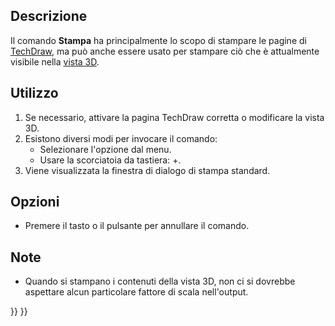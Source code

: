 <languages/>

{{Docnav/it
|[[Std_ProjectInfo/it|Informazioni sul documento]]
|[[Std_PrintPreview/it|Anteprima di stampa]]
|[[Std_File_Menu/it|Menu File]]
|IconL=Std_ProjectInfo.svg
|IconR=Std_PrintPreview.svg
|IconC=Freecad.svg
}}

{{GuiCommand/it
|Name=Std_Print
|Name/it=Stampa
|MenuLocation=File → Stampa...
|Workbenches=Tutti
|Shortcut={{KEY|Ctrl}}+{{KEY|P}}
|SeeAlso=[[Std_PrintPreview/it|Anteprima di stampa]], [[Std_PrintPdf/it|Esporta PDF]], [[Std_Export/it|Esporta]], [[Std_ViewScreenShot/it|Cattura schermata]]
}}

<span id="Description"></span>
==Descrizione==

Il comando '''Stampa''' ha principalmente lo scopo di stampare le pagine di [[TechDraw_Workbench/it|TechDraw]], ma può anche essere usato per stampare ciò che è attualmente visibile nella [[3D_view/it|vista 3D]].

<span id="Usage"></span>
==Utilizzo==

# Se necessario, attivare la pagina TechDraw corretta o modificare la vista 3D.
# Esistono diversi modi per invocare il comando:
#* Selezionare l'opzione {{MenuCommand|File → [[Image:Std_Print.svg|16px]] Stampa...}} dal menu.
#* Usare la scorciatoia da tastiera: {{KEY|Ctrl}}+{{KEY|P}}.
# Viene visualizzata la finestra di dialogo di stampa standard.

<span id="Options"></span>
==Opzioni==

* Premere il tasto {{KEY|Esc}} o il pulsante {{Button|Annulla}} per annullare il comando.

<span id="Notes"></span>
==Note==

* Quando si stampano i contenuti della vista 3D, non ci si dovrebbe aspettare alcun particolare fattore di scala nell'output.


{{Docnav/it
|[[Std_ProjectInfo/it|Informazioni sul documento]]
|[[Std_PrintPreview/it|Anteprima di stampa]]
|[[Std_File_Menu/it|Menu File]]
|IconL=Std_ProjectInfo.svg
|IconR=Std_PrintPreview.svg
|IconC=Freecad.svg
}}

{{Std_Base_navi{{#translation:}}}}
{{Userdocnavi{{#translation:}}}}